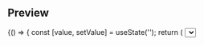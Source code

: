 
<Meta title="Forms|Select" component={Select} />

## Preview

<Preview>
  <Story name="Select Story">
    {() => {
      const [value, setValue] = useState('');
      return (
        <Select
          isActive={boolean('Is Active?', false)}
          label={text('Label', 'Select Label')}
          id={text('ID', 'nacionalidad')}
          placeholder={text('placeholder', 'Select Placeholder')}
          options={[
            {
              value: '1',
              label: 'Option 1',
            },
            {
              value: '2',
              label: 'Option 2',
            },
            {
              value: '3',
              label: 'Option 3',
            },
          ]}
          onChange={e => setValue(e.target.value)}
          value={value}
          isDisabled={boolean('Is disabled?', false)}
        />
      );
    }}
  </Story>
</Preview>

## Props

<Props of={Select} />
